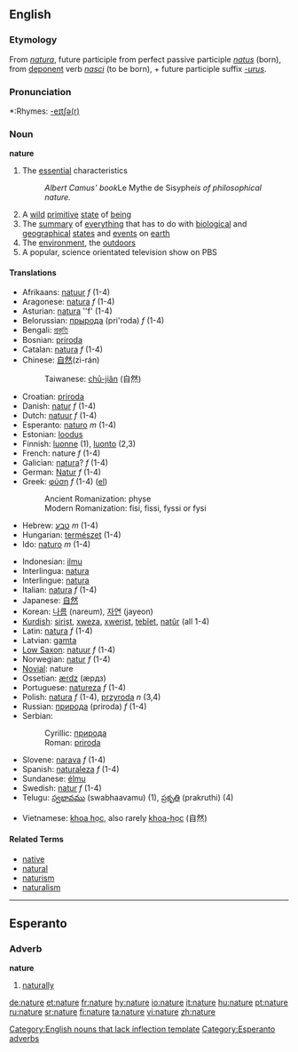 ==English==

{{rank|cried|general|king|361|nature|answered|thousand|looking}}

===Etymology===
From {{L.}} ''[[natura]]'', future participle from perfect passive participle ''[[natus]]'' (born), from [[deponent]] verb ''[[nasci]]'' (to be born), + future participle suffix ''[[-urus]]''.

===Pronunciation===
*:Rhymes: [[Rhymes:English:-eɪtʃə(r)|-eɪtʃə(r)]]

===Noun===
'''nature'''
#The [[essential]] characteristics 
#:''Albert Camus' book ''Le Mythe de Sisyphe'' is of philosophical nature.''
#A [[wild]] [[primitive]] [[state]] of [[being]]
#The [[summary]] of [[everything]] that has to do with [[biological]] and [[geographical]] [[state|states]] and [[event|events]] on [[earth]]
#The [[environment]], the [[outdoors]]
#A popular, science orientated television show on PBS


====Translations====
{{top}}
*Afrikaans: [[natuur]] ''f'' (1-4)
*Aragonese: [[natura]] ''f'' (1-4)
*Asturian: [[natura]] ''f' (1-4)
*Belorussian: [[прырода]] (pri'roda) ''f'' (1-4)
*Bengali: [[প্রকৃতি]]
*Bosnian: [[priroda#Bosnian|priroda]] {{f}}
*Catalan: [[natura]] ''f'' (1-4)
*Chinese: [[自然]](zì-rán)
*:Taiwanese: [[chū-jiân]] (自然)
*Croatian: [[priroda#Croatian|priroda]] {{f}}
*Danish: [[natur]] ''f'' (1-4)
*Dutch: [[natuur]] ''f'' (1-4)
*Esperanto: [[naturo]] ''m'' (1-4)
*Estonian: [[loodus]]
*Finnish: [[luonne]] (1), [[luonto]] (2,3)
*French: nature ''f'' (1-4)
*Galician: [[natura]]? ''f'' (1-4)
*German: [[Natur]] ''f'' (1-4)
*Greek: [[φύση]] ''f'' (1-4) ([[:el:Φύση|el]])
*:Ancient Romanization: physe
*:Modern Romanization: fisi, fissi, fyssi or fysi
*Hebrew: [[טבע]] ''m'' (1-4)
*Hungarian: [[természet]] (1-4)
*Ido: [[naturo]] ''m'' (1-4)
{{mid}}
*Indonesian: [[ilmu]]
*Interlingua: [[natura]]
*Interlingue: [[natura]]
*Italian: [[natura]] ''f'' (1-4)
*Japanese: [[自然]]
*Korean: [[나름]] (nareum), [[자연]] (jayeon)
*[[Kurdish]]: [[sirişt]], [[xweza]], [[xwerist]], [[tebîet]], [[natûr]] (all 1-4)
*Latin: [[natura]] ''f'' (1-4)
*Latvian: [[gamta]]
*[[Low Saxon]]: [[natuur]] ''f'' (1-4)
*Norwegian: [[natur]] ''f'' (1-4)
*[[Novial]]: nature
*Ossetian: [[ærdz]] (æрдз)
*Portuguese: [[natureza]] ''f'' (1-4)
*Polish: [[natura]] ''f'' (1-4), [[przyroda]] ''n'' (3,4)
*Russian: [[природа]] (priroda) ''f'' (1-4)
*Serbian:
*:Cyrillic: [[природа#Serbian|природа]] {{f}}
*:Roman: [[priroda#Serbian|priroda]] {{f}}
*Slovene: [[narava]] ''f'' (1-4)
*Spanish: [[naturaleza]] ''f'' (1-4)
*Sundanese: [[élmu]]
*Swedish: [[natur]] ''f'' (1-4)
*Telugu: [[స్వభావము]] (swabhaavamu) (1), [[ప్రకృతి]] (prakruthi) (4)
<!--
*Thai: [[ศาสตร์]]  undetermined-->
*Vietnamese: [[khoa học]], also rarely [[khoa-học]] (自然)
{{bottom}}

====Related Terms====
*[[native]]
*[[natural]]
*[[naturism]]
*[[naturalism]]

[[Category:English nouns that lack inflection template]]

----

==Esperanto==
===Adverb===
'''nature'''
# [[naturally]]

[[Category:Esperanto adverbs]]

[[de:nature]]
[[et:nature]]
[[fr:nature]]
[[hy:nature]]
[[io:nature]]
[[it:nature]]
[[hu:nature]]
[[pt:nature]]
[[ru:nature]]
[[sr:nature]]
[[fi:nature]]
[[ta:nature]]
[[vi:nature]]
[[zh:nature]]